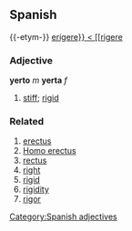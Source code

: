 == Spanish ==
{{-etym-}}
{{la}} [[erigere}} < [[rigere]]
=== Adjective ===
'''yerto''' ''m'' '''yerta''' ''f''
# [[stiff]]; [[rigid]]

=== Related ===
#[[erectus]]
#[[Homo erectus]]
#[[rectus]]
#[[right]]
#[[rigid]]
#[[rigidity]]
#[[rigor]]

[[Category:Spanish adjectives]]